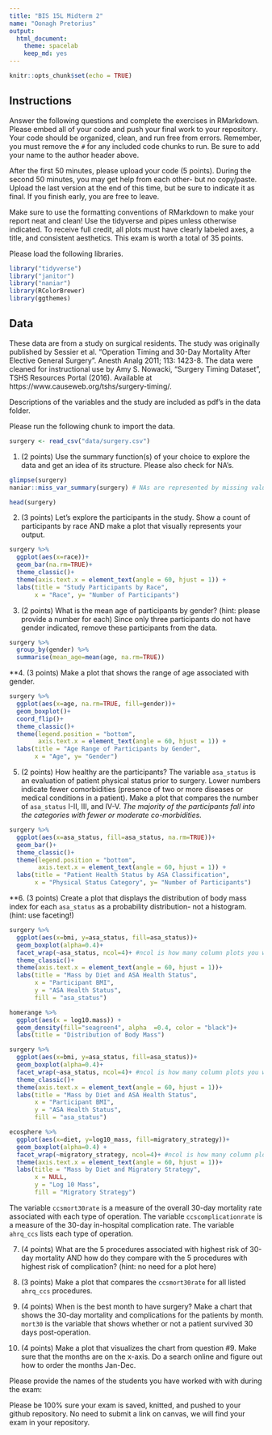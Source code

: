 ```yaml
---
title: "BIS 15L Midterm 2"
name: "Oonagh Pretorius"
output:
  html_document: 
    theme: spacelab
    keep_md: yes
---
```


```r
knitr::opts_chunk$set(echo = TRUE)
```

## Instructions
Answer the following questions and complete the exercises in RMarkdown. Please embed all of your code and push your final work to your repository. Your code should be organized, clean, and run free from errors. Remember, you must remove the `#` for any included code chunks to run. Be sure to add your name to the author header above.  

After the first 50 minutes, please upload your code (5 points). During the second 50 minutes, you may get help from each other- but no copy/paste. Upload the last version at the end of this time, but be sure to indicate it as final. If you finish early, you are free to leave.

Make sure to use the formatting conventions of RMarkdown to make your report neat and clean! Use the tidyverse and pipes unless otherwise indicated. To receive full credit, all plots must have clearly labeled axes, a title, and consistent aesthetics. This exam is worth a total of 35 points. 

Please load the following libraries.
```r
library("tidyverse")
library("janitor")
library("naniar")
library(RColorBrewer)
library(ggthemes)
```

## Data
These data are from a study on surgical residents. The study was originally published by Sessier et al. “Operation Timing and 30-Day Mortality After Elective General Surgery”. Anesth Analg 2011; 113: 1423-8. The data were cleaned for instructional use by Amy S. Nowacki, “Surgery Timing Dataset”, TSHS Resources Portal (2016). Available at https://www.causeweb.org/tshs/surgery-timing/.

Descriptions of the variables and the study are included as pdf's in the data folder.  

Please run the following chunk to import the data.
```r
surgery <- read_csv("data/surgery.csv")
```

1. (2 points) Use the summary function(s) of your choice to explore the data and get an idea of its structure. Please also check for NA's.
```r
glimpse(surgery)
naniar::miss_var_summary(surgery) # NAs are represented by missing values.
```
```r
head(surgery)
```

2. (3 points) Let's explore the participants in the study. Show a count of participants by race AND make a plot that visually represents your output.
```r
surgery %>% 
  ggplot(aes(x=race))+
  geom_bar(na.rm=TRUE)+ 
  theme_classic()+
  theme(axis.text.x = element_text(angle = 60, hjust = 1)) +
  labs(title = "Study Participants by Race",
       x = "Race", y= "Number of Participants")
```


3. (2 points) What is the mean age of participants by gender? (hint: please provide a number for each) Since only three participants do not have gender indicated, remove these participants from the data.
```r
surgery %>%
  group_by(gender) %>% 
  summarise(mean_age=mean(age, na.rm=TRUE))
```

**4. (3 points) Make a plot that shows the range of age associated with gender.
```r
surgery %>% 
  ggplot(aes(x=age, na.rm=TRUE, fill=gender))+
  geom_boxplot()+
  coord_flip()+
  theme_classic()+
  theme(legend.position = "bottom",
        axis.text.x = element_text(angle = 60, hjust = 1)) +
  labs(title = "Age Range of Participants by Gender",
       x = "Age", y= "Gender")
```


5. (2 points) How healthy are the participants? The variable `asa_status` is an evaluation of patient physical status prior to surgery. Lower numbers indicate fewer comorbidities (presence of two or more diseases or medical conditions in a patient). Make a plot that compares the number of `asa_status` I-II, III, and IV-V. *The majority of the participants fall into the categories with fewer or moderate co-morbidities.* 
```r
surgery %>% 
  ggplot(aes(x=asa_status, fill=asa_status, na.rm=TRUE))+
  geom_bar()+
  theme_classic()+
  theme(legend.position = "bottom",
        axis.text.x = element_text(angle = 60, hjust = 1)) +
  labs(title = "Patient Health Status by ASA Classification",
       x = "Physical Status Category", y= "Number of Participants")
```


**6. (3 points) Create a plot that displays the distribution of body mass index for each `asa_status` as a probability distribution- not a histogram. (hint: use faceting!)
```r
surgery %>% 
  ggplot(aes(x=bmi, y=asa_status, fill=asa_status))+ 
  geom_boxplot(alpha=0.4)+ 
  facet_wrap(~asa_status, ncol=4)+ #ncol is how many column plots you want per line
  theme_classic()+
  theme(axis.text.x = element_text(angle = 60, hjust = 1))+
  labs(title = "Mass by Diet and ASA Health Status",
       x = "Participant BMI",
       y = "ASA Health Status",
       fill = "asa_status")
```

```r
homerange %>% 
  ggplot(aes(x = log10.mass)) +
  geom_density(fill="seagreen4", alpha  =0.4, color = "black")+
  labs(title = "Distribution of Body Mass")
```

```r
surgery %>% 
  ggplot(aes(x=bmi, y=asa_status, fill=asa_status))+ 
  geom_boxplot(alpha=0.4)+ 
  facet_wrap(~asa_status, ncol=4)+ #ncol is how many column plots you want per line
  theme_classic()+
  theme(axis.text.x = element_text(angle = 60, hjust = 1))+
  labs(title = "Mass by Diet and ASA Health Status",
       x = "Participant BMI",
       y = "ASA Health Status",
       fill = "asa_status")
```

```r
ecosphere %>% 
  ggplot(aes(x=diet, y=log10_mass, fill=migratory_strategy))+ 
  geom_boxplot(alpha=0.4) + 
  facet_wrap(~migratory_strategy, ncol=4)+ #ncol is how many column plots you want per line
  theme(axis.text.x = element_text(angle = 60, hjust = 1))+
  labs(title = "Mass by Diet and Migratory Strategy",
       x = NULL,
       y = "Log 10 Mass",
       fill = "Migratory Strategy")
```


The variable `ccsmort30rate` is a measure of the overall 30-day mortality rate associated with each type of operation. The variable `ccscomplicationrate` is a measure of the 30-day in-hospital complication rate. The variable `ahrq_ccs` lists each type of operation.  

7. (4 points) What are the 5 procedures associated with highest risk of 30-day mortality AND how do they compare with the 5 procedures with highest risk of complication? (hint: no need for a plot here)

8. (3 points) Make a plot that compares the `ccsmort30rate` for all listed `ahrq_ccs` procedures.

9. (4 points) When is the best month to have surgery? Make a chart that shows the 30-day mortality and complications for the patients by month. `mort30` is the variable that shows whether or not a patient survived 30 days post-operation.

10. (4 points) Make a plot that visualizes the chart from question #9. Make sure that the months are on the x-axis. Do a search online and figure out how to order the months Jan-Dec.

Please provide the names of the students you have worked with with during the exam:

Please be 100% sure your exam is saved, knitted, and pushed to your github repository. No need to submit a link on canvas, we will find your exam in your repository.